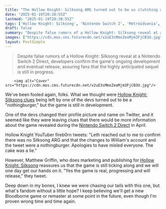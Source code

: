 ```yaml
---
title: "The Hollow Knight: Silksong ARG turned out to be us clutching at straws, but dev says: 'the game is real, progressing and will release'"
date: "2025-01-19T20:38:55Z"
lastmod: "2025-01-19T20:38:55Z"
tags: ['Hollow Knight: Silksong', 'Nintendo Switch 2', 'Metroidvania', 'Indie Game']
draft: false
summary: "Despite false rumors of a Hollow Knight: Silksong reveal at a Nintendo Switch 2 Direct, developers confirm the game's ongoing development and eventual release, assuring fans that the highly anticipated sequel is still in progress."
images: ["https://cdn.mos.cms.futurecdn.net/v2uE3sMmxZeoMjm3FjCB3U.jpg"]
layout: PostSimple
---
```

> Despite false rumors of a Hollow Knight: Silksong reveal at a Nintendo Switch 2 Direct, developers confirm the game's ongoing development and eventual release, assuring fans that the highly anticipated sequel is still in progress.


        <img alt="Cover" src="https://cdn.mos.cms.futurecdn.net/v2uE3sMmxZeoMjm3FjCB3U.jpg"/>
        
We've been fooled again, folks. What we thought were [<u>Hollow Knight: Silksong clues</u>](https://www.gamesradar.com/games/roguelike/hollow-knight-silksong-developer-teases-us-with-a-bunch-of-cryptic-nintendo-switch-2-clues-including-a-cake-imagine-dragons-and-some-australian-wine/) being left by one of the devs turned out to be a "nothingburger," but the game is still in development.

One of the devs changed their profile picture and name on Twitter, and it seemed like they were leaving clues that there would be more information about the game revealed during the [Nintendo Switch 2 Direct](https://www.gamesradar.com/games/nintendo-direct-switch-2-april-2025-guide/) in April.

Hollow Knight YouTuber fireb0rn tweets: "Leth reached out to me to confirm there was no Silksong ARG and that the changes to William's account and the tweet were a nothingburger. Apologies to have misled everyone. The cake was a lie."

However, Matthew Griffin, who does marketing and publishing for [<u>Hollow Knight: Silksong</u>](https://www.gamesradar.com/hollow-knight-silksong-guide/) reassures us that the game is still ticking along and we will one day get our hands on it. "Yes the game is real, progressing and will release," they tweet.

Deep down in my bones, I knew we were chasing our tails with this one, but what's fandom without a little hope? I keep believing we'll get a new Bloodborne game or remaster at some point in the future, even though I'm proven wrong time and time again.
        
